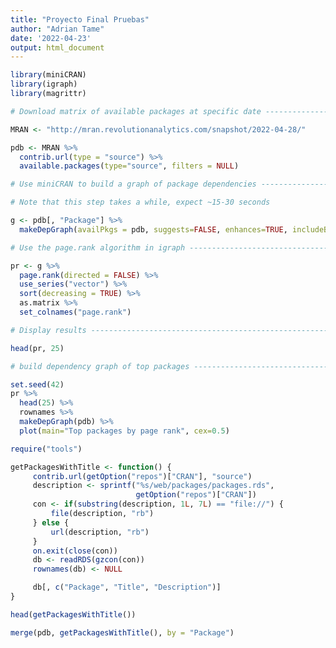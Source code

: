 ```yaml
---
title: "Proyecto Final Pruebas"
author: "Adrian Tame"
date: '2022-04-23'
output: html_document
---
```


```r
library(miniCRAN)
library(igraph)
library(magrittr)
```


```r
# Download matrix of available packages at specific date ------------------

MRAN <- "http://mran.revolutionanalytics.com/snapshot/2022-04-28/"

pdb <- MRAN %>%
  contrib.url(type = "source") %>%
  available.packages(type="source", filters = NULL)

```


```r
# Use miniCRAN to build a graph of package dependencies -------------------

# Note that this step takes a while, expect ~15-30 seconds

g <- pdb[, "Package"] %>%
  makeDepGraph(availPkgs = pdb, suggests=FALSE, enhances=TRUE, includeBasePkgs = FALSE)
```

```r
# Use the page.rank algorithm in igraph -----------------------------------

pr <- g %>%
  page.rank(directed = FALSE) %>%
  use_series("vector") %>%
  sort(decreasing = TRUE) %>%
  as.matrix %>%
  set_colnames("page.rank")

```


```r
# Display results ---------------------------------------------------------

head(pr, 25)
```


```r
# build dependency graph of top packages ----------------------------------

set.seed(42)
pr %>%
  head(25) %>%
  rownames %>%
  makeDepGraph(pdb) %>%
  plot(main="Top packages by page rank", cex=0.5)
```















```r
require("tools")

getPackagesWithTitle <- function() {
     contrib.url(getOption("repos")["CRAN"], "source") 
     description <- sprintf("%s/web/packages/packages.rds", 
                            getOption("repos")["CRAN"])
     con <- if(substring(description, 1L, 7L) == "file://") {
         file(description, "rb")
     } else {
         url(description, "rb")
     }
     on.exit(close(con))
     db <- readRDS(gzcon(con))
     rownames(db) <- NULL

     db[, c("Package", "Title", "Description")]
}

head(getPackagesWithTitle()) 

```

```r
merge(pdb, getPackagesWithTitle(), by = "Package") 
```





